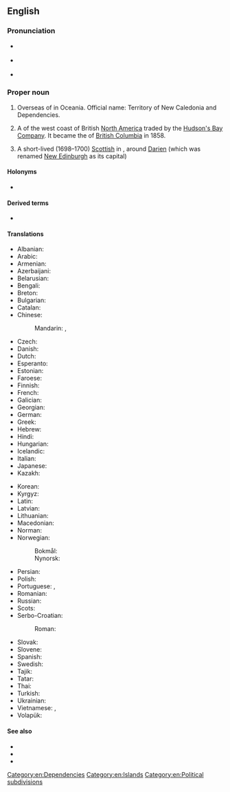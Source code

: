 ==English==
{{wikipedia}}

===Pronunciation===
* {{a|UK}} {{IPA|en|/ˈnjuː ˌkæl.ɪˈdəʊ.ni.ə/|/ˈnjuː ˌkæl.əˈdəʊ.ni.ə/}}
* {{a|US}} {{IPA|en|/ˈnu ˌkæl.ɪˈdoʊ.ni.ə/|/ˈnu ˌkæl.əˈdoʊ.ni.ə/}}
* {{audio|en|en-us-New Caledonia.ogg|Audio (US)}}

===Proper noun===
{{en-proper noun|head=[[new|New]] [[Caledonia]]}}

# Overseas {{l|en|territory}} of {{l|en|France}} in Oceania. Official name: Territory of New Caledonia and Dependencies.
# {{lb|en|historical}} A {{l|en|district}} of the west coast of British [[North America]] traded by the [[Hudson's Bay Company]]. It became the {{l|en|colony}} of [[British Columbia]] in 1858.
# {{lb|en|historical}} A short-lived (1698–1700) [[Scottish]] {{l|en|colony}} in {{l|en|Panama}}, around [[Darien]] (which was renamed [[New Edinburgh]] as its capital)

====Holonyms====
* {{l|en|Melanesia}}

====Derived terms====
* {{l|en|New Caledonian}}

====Translations====
{{trans-top|overseas territory of France}}
* Albanian: {{t|sq|Kaledonia e Re|f}}
* Arabic: {{t|ar|كَالِيدُونِيَا اَلْجَدِيدَة|f}}
* Armenian: {{t|hy|Նոր Կալեդոնիա}}
* Azerbaijani: {{t+|az|Yeni Kaledoniya}}
* Belarusian: {{t|be|Но́вая Каледо́нія|f}}
* Bengali: {{t|bn|নিউ ক্যালিডোনিয়া}}
* Breton: {{t|br|Kaledonia Nevez}}
* Bulgarian: {{t|bg|Но́ва Каледо́ния|f}}
* Catalan: {{t+|ca|Nova Caledònia|f}}
* Chinese:
*: Mandarin: {{t+|cmn|新喀里多尼亞}}, {{t+|cmn|新喀里多尼亚|tr=Xīn Kèlǐduōníyà, Xīn Kèlǐduōníyǎ}}
* Czech: {{t|cs|Nová Kaledonie|f}}
* Danish: {{t|da|Ny Kaledonien}}
* Dutch: {{t+|nl|Nieuw-Caledonië|n}}
* Esperanto: {{t+|eo|Nov-Kaledonio}}
* Estonian: {{t|et|Uus-Kaledoonia}}
* Faroese: {{t|fo|Ný Kaledonia|n}}
* Finnish: {{t+|fi|Uusi-Kaledonia}}
* French: {{t+|fr|Nouvelle-Calédonie|f}}
* Galician: {{t+|gl|Nova Caledonia|f}}
* Georgian: {{t|ka|ახალი კალედონია}}
* German: {{t+|de|Neukaledonien|n}}
* Greek: {{t+|el|Νέα Καληδονία|f}}
* Hebrew: {{t|he|קלדוניה החדשה|tr=kaledonia ha-khadasha}}
* Hindi: {{t+|hi|नया कैलेडोनिया|m}}
* Hungarian: {{t+|hu|Új-Kaledónia}}
* Icelandic: {{t|is|Nýja-Kaledónía|f}}
* Italian: {{t|it|Nuova Caledonia|f}}
* Japanese: {{t|ja|ニューカレドニア|tr=Nyūkaredonia}}
* Kazakh: {{t|kk|Жаңа Каледония}}
{{trans-mid}}
* Korean: {{t|ko|^뉴칼레도니아}}
* Kyrgyz: {{t|ky|Жаңы Каледония}}
* Latin: {{t|la|Nova Caledonia|f}}
* Latvian: {{t|lv|Jaunkaledonija|f}}
* Lithuanian: {{t|lt|Naujoji Kaledonija|f}}
* Macedonian: {{t|mk|Нова Каледонија|f}}
* Norman: {{t|nrf|Nouvelle Calédonie|f}}
* Norwegian:
*: Bokmål: {{t|nb|Ny-Caledonia}}
*: Nynorsk: {{t|nn|Ny-Caledonia}}
* Persian: {{t|fa|کالدونیای جدید|tr=kâledoniyâ-ye jadid}}
* Polish: {{t+|pl|Nowa Kaledonia|f}}
* Portuguese: {{t+|pt|Nova Caledónia|f}}, {{t+|pt|Nova Caledônia|f}}
* Romanian: {{t|ro|Noua Caledonie|f}}
* Russian: {{t|ru|Но́вая Каледо́ния|f}}
* Scots: {{t|sco|New Caledon}}
* Serbo-Croatian:
*: Roman: {{t|sh|Nova Kaledonija|f}}
* Slovak: {{t|sk|Nová Kaledónia|f}}
* Slovene: {{t|sl|Nova Kaledonija|f}}
* Spanish: {{t+|es|Nueva Caledonia|f}}
* Swedish: {{t+|sv|Nya Kaledonien}}
* Tajik: {{t|tg|Каледонияи Нав}}
* Tatar: {{t|tt|Яңа Каледония}}
* Thai: {{t|th|นิวแคลิโดเนีย}}
* Turkish: {{t+|tr|Yeni Kaledonya}}
* Ukrainian: {{t|uk|Нова́ Каледо́нія|f}}
* Vietnamese: {{t|vi|Tân Thế giới}}, {{t|vi|Tân Ca-lê-đô-ni-a}}
* Volapük: {{t+|vo|Nula-Kaledän}}
{{trans-bottom}}

====See also====
* {{l|en|Caledonia}}
* {{l|en|Kanak}}
* {{l|en|Appendix:Countries of the world|Countries of the world}}

[[Category:en:Dependencies]]
[[Category:en:Islands]]
[[Category:en:Political subdivisions]]